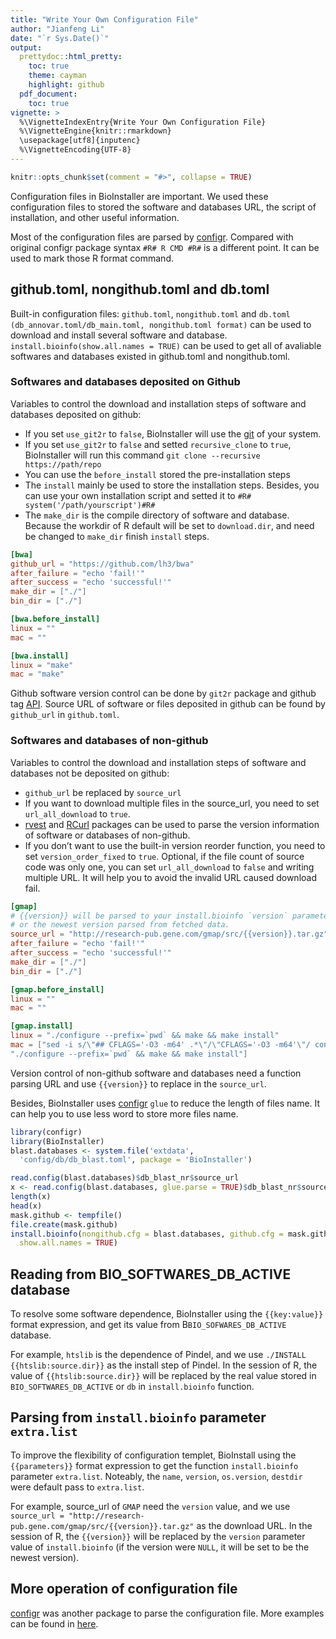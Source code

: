 ```yaml
---
title: "Write Your Own Configuration File"
author: "Jianfeng Li"
date: "`r Sys.Date()`"
output:
  prettydoc::html_pretty:
    toc: true
    theme: cayman
    highlight: github
  pdf_document:
    toc: true
vignette: >
  %\VignetteIndexEntry{Write Your Own Configuration File}
  %\VignetteEngine{knitr::rmarkdown}
  \usepackage[utf8]{inputenc}
  %\VignetteEncoding{UTF-8}
---
```


```r
knitr::opts_chunk$set(comment = "#>", collapse = TRUE)
```

Configuration files in BioInstaller are important. We used these configuration files to stored the software and databases URL, the script of installation, and other useful information.

Most of the configuration files are parsed by [configr](https://github.com/Miachol/configr). Compared with original configr package syntax `#R# R CMD #R#` is a different point. It can be used to mark those R format command.

## github.toml, nongithub.toml and db.toml

Built-in configuration files: `github.toml`, `nongithub.toml` and `db.toml (db_annovar.toml/db_main.toml, nongithub.toml format)` can be used to download and install several software and database. `install.bioinfo(show.all.names = TRUE)` can be used to get all of avaliable softwares and databases existed in github.toml and nongithub.toml.

### Softwares and databases deposited on Github 

Variables to control the download and installation steps of software and databases deposited on github:

- If you set `use_git2r` to `false`, BioInstaller will use the [git](https://en.wikipedia.org/wiki/Git) of your system.
- If you set `use_git2r` to `false` and setted `recursive_clone` to `true`, BioInstaller will run this command `git clone --recursive https://path/repo`
- You can use the `before_install` stored the pre-installation steps
- The `install` mainly be used to store the installation steps. Besides, you can use your own installation script and setted it to `#R# system('/path/yourscript')#R#`
- The `make_dir` is the compile directory of software and database. Because the workdir of R default will be set to `download.dir`, and need be changed to `make_dir` finish `install` steps.

```toml
[bwa]
github_url = "https://github.com/lh3/bwa"
after_failure = "echo 'fail!'"
after_success = "echo 'successful!'"
make_dir = ["./"]
bin_dir = ["./"]

[bwa.before_install]
linux = ""
mac = ""

[bwa.install]
linux = "make"
mac = "make"
```

Github software version control can be done by `git2r` package and github tag [API](https://developer.github.com/v3). Source URL of software or files deposited in github can be found by `github_url` in `github.toml`.

### Softwares and databases of non-github

Variables to control the download and installation steps of software and databases not be deposited on github:

- `github_url` be replaced by `source_url`
- If you want to download multiple files in the source_url, you need to set `url_all_download` to `true`.
- [rvest](https://cran.r-project.org/package=rvest) and [RCurl](https://cran.r-project.org/package=RCurl) packages can be used to parse the version information of software or databases of non-github.
- If you don't want to use the built-in version reorder function, you need to set `version_order_fixed` to `true`. Optional, if the file count of source code was only one, you can set `url_all_download` to `false` and writing multiple URL. It will help you to avoid the invalid URL caused download fail.

```toml
[gmap]
# {{version}} will be parsed to your install.bioinfo `version` parameter
# or the newest version parsed from fetched data.
source_url = "http://research-pub.gene.com/gmap/src/{{version}}.tar.gz"
after_failure = "echo 'fail!'"
after_success = "echo 'successful!'"
make_dir = ["./"]
bin_dir = ["./"]

[gmap.before_install]
linux = ""
mac = ""

[gmap.install]
linux = "./configure --prefix=`pwd` && make && make install"
mac = ["sed -i s/\"## CFLAGS='-O3 -m64' .*\"/\"CFLAGS='-O3 -m64'\"/ config.site",
"./configure --prefix=`pwd` && make && make install"]
```

Version control of non-github software and databases need a function parsing URL and use `{{version}}` to replace in the `source_url`.

Besides, BioInstaller uses [configr](https://github.com/Miachol/configr) `glue` to reduce the length of files name. It can help you to use less word to store more files name.

```r
library(configr)
library(BioInstaller)
blast.databases <- system.file('extdata', 
  'config/db/db_blast.toml', package = 'BioInstaller')

read.config(blast.databases)$db_blast_nr$source_url
x <- read.config(blast.databases, glue.parse = TRUE)$db_blast_nr$source_url
length(x)
head(x)
mask.github <- tempfile()
file.create(mask.github)
install.bioinfo(nongithub.cfg = blast.databases, github.cfg = mask.github,
  show.all.names = TRUE)
```

## Reading from BIO_SOFTWARES_DB_ACTIVE database

To resolve some software dependence, BioInstaller using the `{{key:value}}` format expression, and get its value from B`BIO_SOFWARES_DB_ACTIVE` database.

For example, `htslib` is the dependence of Pindel, and we use `./INSTALL {{htslib:source.dir}}` as the install step of Pindel. In the session of R, the value of `{{htslib:source.dir}}` will be replaced by the real value stored in `BIO_SOFTWARES_DB_ACTIVE` or `db` in `install.bioinfo` function.

## Parsing from `install.bioinfo` parameter `extra.list`

To improve the flexibility of configuration templet, BioInstall using the `{{parameters}}` format expression to get the function `install.bioinfo` parameter `extra.list`. Noteably,  the `name`, `version`, `os.version`, `destdir` were default pass to `extra.list`.

For example, source_url of `GMAP` need the `version` value, and we use `source_url = "http://research-pub.gene.com/gmap/src/{{version}}.tar.gz"` as the download URL. In the session of R, the `{{version}}` will be replaced by the `version` parameter value of `install.bioinfo` (if the version were `NULL`, it will be set to be the newest version).

## More operation of configuration file

[configr](https://github.com/Miachol/configr) was another package to parse the configuration file. More examples can be found in [here](https://github.com/Miachol/configr).
